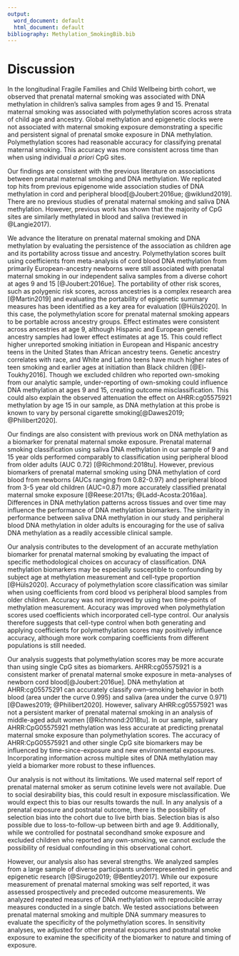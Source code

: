 ```yaml
---
output:
  word_document: default
  html_document: default
bibliography: Methylation_SmokingBib.bib
---
```


# Discussion

In the longitudinal Fragile Families and Child Wellbeing birth cohort, we observed that prenatal maternal smoking was associated with DNA methylation in children's saliva samples from ages 9 and 15. Prenatal maternal smoking was associated with polymethylation scores across strata of child age and ancestry. Global methylation and epigenetic clocks were not associated with maternal smoking exposure demonstrating a specific and persistent signal of prenatal smoke exposure in DNA methylation. Polymethylation scores had reasonable accuracy for classifying prenatal maternal smoking. This accuracy was more consistent across time than when using individual *a priori* CpG sites.

Our findings are consistent with the previous literature on associations between prenatal maternal smoking and DNA methylation. We replicated top hits from previous epigenome wide association studies of DNA methylation in cord and peripheral blood[@Joubert:2016ue; @wiklund2019]. There are no previous studies of prenatal maternal smoking and saliva DNA methylation. However, previous work has shown that the majority of CpG sites are similarly methylated in blood and saliva (reviewed in @Langie2017).

We advance the literature on prenatal maternal smoking and DNA methylation by evaluating the persistence of the association as children age and its portability across tissue and ancestry. Polymethylation scores built using coefficients from meta-analysis of cord blood DNA methylation from primarily European-ancestry newborns were still associated with prenatal maternal smoking in our independent saliva samples from a diverse cohort at ages 9 and 15 [@Joubert:2016ue]. The portability of other risk scores, such as polygenic risk scores, across ancestries is a complex research area [@Martin2019] and evaluating the portability of epigenetic summary measures has been identified as a key area for evaluation [@Hüls2020]. In this case, the polymethylation score for prenatal maternal smoking appears to be portable across ancestry groups. Effect estimates were consistent across ancestries at age 9, although Hispanic and European genetic ancestry samples had lower effect estimates at age 15. This could reflect higher unreported smoking initiation in European and Hispanic ancestry teens in the United States than African ancestry teens. Genetic ancestry correlates with race, and White and Latino teens have much higher rates of teen smoking and earlier ages at initiation than Black children [@El-Toukhy2016]. Though we excluded children who reported own-smoking from our analytic sample, under-reporting of own-smoking could influence DNA methylation at ages 9 and 15, creating outcome misclassification. This could also explain the observed attenuation the effect on AHRR:cg05575921 methylation by age 15 in our sample, as DNA methylation at this probe is known to vary by personal cigarette smoking[@Dawes2019; @Philibert2020].

Our findings are also consistent with previous work on DNA methylation as a biomarker for prenatal maternal smoke exposure. Prenatal maternal smoking classification using saliva DNA methylation in our sample of 9 and 15 year olds performed comparably to classification using peripheral blood from older adults (AUC 0.72) [@Richmond:2018tu]. However, previous biomarkers of prenatal maternal smoking using DNA methylation of cord blood from newborns (AUCs ranging from 0.82-0.97) and peripheral blood from 3-5 year old children (AUC=0.87) more accurately classified prenatal maternal smoke exposure [@Reese:2017ts; @Ladd-Acosta:2016aa]. Differences in DNA methylation patterns across tissues and over time may influence the performance of DNA methylation biomarkers. The similarity in performance between saliva DNA methylation in our study and peripheral blood DNA methylation in older adults is encouraging for the use of saliva DNA methylation as a readily accessible clinical sample.

Our analysis contributes to the development of an accurate methylation biomarker for prenatal maternal smoking by evaluating the impact of specific methodological choices on accuracy of classification. DNA methylation biomarkers may be especially susceptible to confounding by subject age at methylation measurement and cell-type proportion [@Hüls2020]. Accuracy of polymethylation score classification was similar when using coefficients from cord blood vs peripheral blood samples from older children. Accuracy was not improved by using two time-points of methylation measurement. Accuracy was improved when polymethylation scores used coefficients which incorporated cell-type control. Our analysis therefore suggests that cell-type control when both generating and applying coefficients for polymethylation scores may positively influence accuracy, although more work comparing coefficients from different populations is still needed.

Our analysis suggests that polymethylation scores may be more accurate than using single CpG sites as biomarkers. AHRR:cg05575921 is a consistent marker of prenatal maternal smoke exposure in meta-analyses of newborn cord blood[@Joubert:2016ue]. DNA methylation at AHRR:cg05575291 can accurately classify own--smoking behavior in both blood (area under the curve 0.995) and saliva (area under the curve 0.971) [@Dawes2019; @Philibert2020]. However, salivary AHRR:cg05575921 was not a persistent marker of prenatal maternal smoking in an analysis of middle-aged adult women [@Richmond:2018tu]. In our sample, salivary AHRR:CpG05575921 methylation was less accurate at predicting prenatal maternal smoke exposure than polymethylation scores. The accuracy of AHRR:CpG05575921 and other single CpG site biomarkers may be influenced by time-since-exposure and new environmental exposures. Incorporating information across multiple sites of DNA methylation may yield a biomarker more robust to these influences.

Our analysis is not without its limitations. We used maternal self report of prenatal maternal smoker as serum cotinine levels were not available. Due to social desirability bias, this could result in exposure misclassification. We would expect this to bias our results towards the null. In any analysis of a prenatal exposure and postnatal outcome, there is the possibility of selection bias into the cohort due to live birth bias. Selection bias is also possible due to loss-to-follow-up between birth and age 9. Additionally, while we controlled for postnatal secondhand smoke exposure and excluded children who reported any own-smoking, we cannot exclude the possibility of residual confounding in this observational cohort.

However, our analysis also has several strengths. We analyzed samples from a large sample of diverse participants underrepresented in genetic and epigenetic research [@Sirugo2019; @Bentley2017]. While our exposure measurement of prenatal maternal smoking was self reported, it was assessed prospectively and preceded outcome measurements. We analyzed repeated measures of DNA methylation with reproducible array measures conducted in a single batch. We tested associations between prenatal maternal smoking and multiple DNA summary measures to evaluate the specificity of the polymethylation scores. In sensitivity analyses, we adjusted for other prenatal exposures and postnatal smoke exposure to examine the specificity of the biomarker to nature and timing of exposure.
